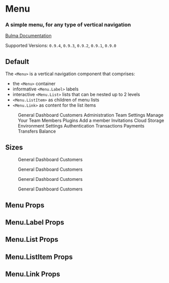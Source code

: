 

<Meta title="Components/Menu" component={Menu} />

# Menu

### A simple **menu**, for any type of vertical navigation

[Bulma Documentation](https://bulma.io/documentation/components/menu/)

Supported Versions: `0.9.4`, `0.9.3`, `0.9.2`, `0.9.1`, `0.9.0`

## Default

The `<Menu>` is a vertical navigation component that comprises:

- the `<Menu>` container
- informative `<Menu.Label>` labels
- interactive `<Menu.List>` lists that can be nested up to 2 levels
- `<Menu.ListItem>` as children of menu lists
- `<Menu.Link>` as content for the list items

<Canvas>
  <Story name="Default">
    <Menu>
      <Menu.Label>General</Menu.Label>
      <Menu.List>
        <Menu.ListItem>
          <Menu.Link>Dashboard</Menu.Link>
        </Menu.ListItem>
        <Menu.ListItem>
          <Menu.Link>Customers</Menu.Link>
        </Menu.ListItem>
      </Menu.List>
      <Menu.Label>Administration</Menu.Label>
      <Menu.List>
        <Menu.ListItem>
          <Menu.Link>Team Settings</Menu.Link>
        </Menu.ListItem>
        <Menu.ListItem>
          <Menu.Link active>Manage Your Team</Menu.Link>
          <Menu.List>
            <Menu.ListItem>
              <Menu.Link>Members</Menu.Link>
            </Menu.ListItem>
            <Menu.ListItem>
              <Menu.Link>Plugins</Menu.Link>
            </Menu.ListItem>
            <Menu.ListItem>
              <Menu.Link>Add a member</Menu.Link>
            </Menu.ListItem>
          </Menu.List>
        </Menu.ListItem>
        <Menu.ListItem>
          <Menu.Link>Invitations</Menu.Link>
        </Menu.ListItem>
        <Menu.ListItem>
          <Menu.Link>Cloud Storage Environment Settings</Menu.Link>
        </Menu.ListItem>
        <Menu.ListItem>
          <Menu.Link>Authentication</Menu.Link>
        </Menu.ListItem>
      </Menu.List>
      <Menu.Label>Transactions</Menu.Label>
      <Menu.List>
        <Menu.ListItem>
          <Menu.Link>Payments</Menu.Link>
        </Menu.ListItem>
        <Menu.ListItem>
          <Menu.Link>Transfers</Menu.Link>
        </Menu.ListItem>
        <Menu.ListItem>
          <Menu.Link>Balance</Menu.Link>
        </Menu.ListItem>
      </Menu.List>
    </Menu>
  </Story>
</Canvas>

## Sizes

<Canvas>
  <Story name="Sizes">
    <React.Fragment>
      <Block>
        <Menu size="small">
          <Menu.Label>General</Menu.Label>
          <Menu.List>
            <Menu.ListItem>
              <Menu.Link>Dashboard</Menu.Link>
            </Menu.ListItem>
            <Menu.ListItem>
              <Menu.Link>Customers</Menu.Link>
            </Menu.ListItem>
          </Menu.List>
        </Menu>
      </Block>
      <Block>
        <Menu>
          <Menu.Label>General</Menu.Label>
          <Menu.List>
            <Menu.ListItem>
              <Menu.Link>Dashboard</Menu.Link>
            </Menu.ListItem>
            <Menu.ListItem>
              <Menu.Link>Customers</Menu.Link>
            </Menu.ListItem>
          </Menu.List>
        </Menu>
      </Block>
      <Block>
        <Menu size="medium">
          <Menu.Label>General</Menu.Label>
          <Menu.List>
            <Menu.ListItem>
              <Menu.Link>Dashboard</Menu.Link>
            </Menu.ListItem>
            <Menu.ListItem>
              <Menu.Link>Customers</Menu.Link>
            </Menu.ListItem>
          </Menu.List>
        </Menu>
      </Block>
      <Block>
        <Menu size="large">
          <Menu.Label>General</Menu.Label>
          <Menu.List>
            <Menu.ListItem>
              <Menu.Link>Dashboard</Menu.Link>
            </Menu.ListItem>
            <Menu.ListItem>
              <Menu.Link>Customers</Menu.Link>
            </Menu.ListItem>
          </Menu.List>
        </Menu>
      </Block>
    </React.Fragment>
  </Story>
</Canvas>

## Menu Props

<ArgsTable of={Menu} />

## Menu.Label Props

<ArgsTable of={Menu.Label} />

## Menu.List Props

<ArgsTable of={Menu.List} />

## Menu.ListItem Props

<ArgsTable of={Menu.ListItem} />

## Menu.Link Props

<ArgsTable of={Menu.Link} />
